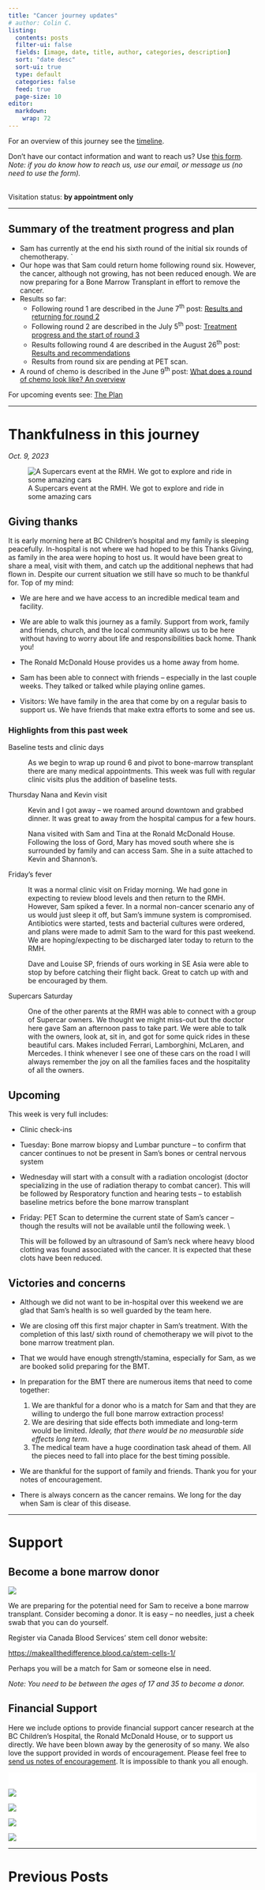 ```yaml
---
title: "Cancer journey updates"
# author: Colin C.
listing:
  contents: posts
  filter-ui: false
  fields: [image, date, title, author, categories, description]
  sort: "date desc"
  sort-ui: true
  type: default
  categories: false
  feed: true
  page-size: 10
editor: 
  markdown: 
    wrap: 72
---
```


For an overview of this journey see the [timeline](./timeline.html).

Don't have our contact information and want to reach us? Use [this
form](/contact.html). <br />*Note: if you do know how to reach us, use
our email, or message us (no need to use the form).*

<br/> Visitation status: **by appointment only**

------------------------------------------------------------------------


::: box-cc-important
## Summary of the treatment progress and plan 

-   Sam has currently at the end his sixth round of the initial six rounds of chemotherapy. 
`
-   Our hope was that Sam could return home following round six.  However, the cancer, although not growing, has not been reduced enough.  We are now preparing for a Bone Marrow Transplant in effort to remove the cancer. 
<!------   Should the current treatment not be enough Sam may have to have a bone marrow transplant described in the July 18^th^ post: [Contingency planning](/posts/2307/2023-07-17_contigency-plan.qmd)----->
-   Results so far:
    -   Following round 1 are described in the June 7^th^ post: [Results and returning for round 2](posts/2023-06-07_results-and-round2.html)
    -   Following round 2 are described in the July 5^th^ post: [Treatment progress and the start of round 3](posts/2307/2023-07-05_round3-and-results.qmd)
    -   Results following round 4 are described in the August 26^th^ post: [Results and recommendations](posts/2308/2023-08-26_results-and-recommendations.qmd)
    -   Results from round six are pending at PET scan.

-   A round of chemo is described in the June 9^th^ post: [What does a round of chemo look like? An overview](posts/2023-06-08_chemo-overview.html)

For upcoming events see: [The Plan](plan.qmd)

:::

------------------------------------------------------------------------

# Thankfulness in this journey

_Oct. 9, 2023_

![A Supercars event at the RMH. We got to explore and ride in some
amazing
cars](https://samsstory.s3.ca-central-1.amazonaws.com/supercars.jpg)

## Giving thanks


It is early morning here at BC Children's hospital and my family is
sleeping peacefully. In-hospital is not where we had hoped to be this Thanks Giving, as family in the area were hoping to host us. It would have been great to share a meal, visit with them, and catch up the additional nephews that had flown in.  Despite our current situation we still have so much to be thankful for.  Top of my mind:

-   We are here and we have access to an incredible medical team and
    facility.

-   We are able to walk this journey as a family. Support from work,
    family and friends, church, and the local community allows us to be
    here without having to worry about life and responsibilities back
    home. Thank you!

-   The Ronald McDonald House provides us a home away from home.

-   Sam has been able to connect with friends -- especially in the last
    couple weeks. They talked or talked while playing online games.

-   Visitors: We have family in the area that come by on a regular basis
    to support us. We have friends that make extra efforts to some and
    see us.

### Highlights from this past week

Baseline tests and clinic days

:   As we begin to wrap up round 6 and pivot to bone-marrow transplant
    there are many medical appointments. This week was full with regular
    clinic visits plus the addition of baseline tests.

Thursday Nana and Kevin visit

:   Kevin and I got away -- we roamed around downtown and grabbed
    dinner. It was great to away from the hospital campus for a few
    hours.

:   Nana visited with Sam and Tina at the Ronald McDonald House.
    Following the loss of Gord, Mary has moved south where she is
    surrounded by family and can access Sam. She in a suite attached to
    Kevin and Shannon's.

Friday's fever

:   It was a normal clinic visit on Friday morning. We had gone in
    expecting to review blood levels and then return to the RMH.
    However, Sam spiked a fever. In a normal non-cancer scenario any of
    us would just sleep it off, but Sam's immune system is compromised.
    Antibiotics were started, tests and bacterial cultures were ordered,
    and plans were made to admit Sam to the ward for this past weekend.
    We are hoping/expecting to be discharged later today to return to
    the RMH.

:   Dave and Louise SP, friends of ours working in SE Asia were able to stop by before catching their flight back.  Great to catch up with and be encouraged by them. 

Supercars Saturday

:   One of the other parents at the RMH was able to connect with a group
    of Supercar owners. We thought we might miss-out but the doctor here
    gave Sam an afternoon pass to take part. We were able to talk with
    the owners, look at, sit in, and got for some quick rides in these
    beautiful cars. Makes included Ferrari, Lamborghini, McLaren, and
    Mercedes. I think whenever I see one of these cars on the road I
    will always remember the joy on all the families faces and the
    hospitality of all the owners.

## Upcoming

This week is very full includes:

-   Clinic check-ins

-   Tuesday: Bone marrow biopsy and Lumbar puncture -- to confirm that
    cancer continues to not be present in Sam's bones or central nervous
    system

-   Wednesday will start with a consult with a radiation oncologist
    (doctor specializing in the use of radiation therapy to combat
    cancer). This will be followed by Resporatory function and hearing
    tests -- to establish baseline metrics before the bone marrow
    transplant

-   Friday: PET Scan to determine the current state of Sam's cancer --
    though the results will not be available until the following week.
    \\

    This will be followed by an ultrasound of Sam's neck where heavy
    blood clotting was found associated with the cancer. It is expected
    that these clots have been reduced.

## Victories and concerns

-   Although we did not want to be in-hospital over this weekend we are glad that Sam's health is so well guarded by the team here. 

-   We are closing off this first major chapter in Sam's treatment.  With the completion of this last/ sixth round of chemotherapy we will pivot to the bone marrow treatment plan.  

-   That we would have enough strength/stamina, especially for Sam, as we are booked solid preparing for the BMT. 

-   In preparation for the BMT there are numerous items that need to
    come together:

    1.  We are thankful for a donor who is a match for Sam and that they
        are willing to undergo the full bone marrow extraction process!
    2.  We are desiring that side effects both immediate and long-term
        would be limited. *Ideally, that there would be no measurable
        side effects long term*.
    3.  The medical team have a huge coordination task ahead of them.
        All the pieces need to fall into place for the best timing
        possible.

-   We are thankful for the support of family and friends. Thank you for
    your notes of encouragement.

-   There is always concern as the cancer remains. We long for the day
    when Sam is clear of this disease.
    
------------------------------------------------------------------------

# Support

:::callout-important
## Become a bone marrow donor

[![](https://www.blood.ca/themes/custom/cbs_bootstrap_sass/CBS_Logo_descriptors_RGB-WhiteBG.svg){style="max-width:80%}](https://makeallthedifference.blood.ca/stem-cells-1/)

We are preparing for the potential need for Sam to receive a bone marrow transplant.  Consider becoming a donor.  It is easy -- no needles, just a cheek swab that you can do yourself.  

Register via Canada Blood Services' stem cell donor website: 

[https://makeallthedifference.blood.ca/stem-cells-1/](https://makeallthedifference.blood.ca/stem-cells-1/)

Perhaps you will be a match for Sam or someone else in need.  

_Note: You need to be between the ages of 17 and 35 to become a donor._
:::




## Financial Support

Here we include options to provide financial support cancer research at
the BC Children's Hospital, the Ronald McDonald House, or to support us
directly. We have been blown away by the generosity of so many. We also
love the support provided in words of encouragement. Please feel free to
[send us notes of encouragement](contact.html). It is impossible to
thank you all enough.

::: {.support-container style="background-color: #fff"}

::: {.support layout-ncol="2" style="background-color: #fff; padding-top:1.4em; padding-right:2em"}
[![](/img/bc-childrens_logo.png)](http://www.bcchildrens.ca/donate) 

[![](https://samsstory.s3.ca-central-1.amazonaws.com/donate-button.png)](https://gofund.me/e060f5b6)



[![](https://samsstory.s3.ca-central-1.amazonaws.com/rmdhbc.png)](https://rmhbc.ca)

[![](https://www.friendsofchildren.ca/application/themes/foc/images/logo.png)](https://www.friendsofchildren.ca)

:::
:::


------------------------------------------------------------------------

# Previous Posts
